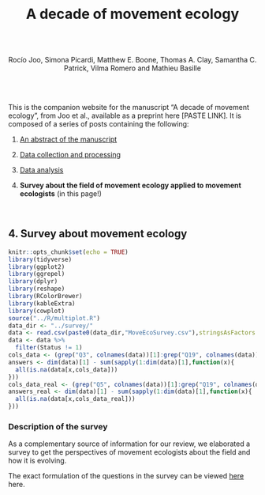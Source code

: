 <br />

<center>

# **A decade of movement ecology**

<br />
<br />

Rocío Joo, Simona Picardi, Matthew E. Boone, Thomas A. Clay, Samantha C. Patrick, Vilma Romero and Mathieu Basille

</center>

<br />
<br />


This is the companion website for the manuscript “A decade of movement ecology”,
from Joo et al., available as a preprint here [PASTE LINK]. It is composed of
a series of posts containing the following:

1. <a href=post-moveco1-intro.html>An abstract of the manuscript</a>

2. <a href=post-moveco2-processing.html>Data collection and processing</a> 

3. <a href=post-moveco3-1-topicanalysis.html>Data analysis</a> 
    
4. **Survey about the field of movement ecology applied to movement ecologists** (in this page!)


<br />

## 4. Survey about movement ecology

```r
knitr::opts_chunk$set(echo = TRUE)
library(tidyverse)
library(ggplot2)
library(ggrepel)
library(dplyr)
library(reshape)
library(RColorBrewer)
library(kableExtra)
library(cowplot)
source("../R/multiplot.R")
data_dir <- "../survey/"
data <- read.csv(paste0(data_dir,"MoveEcoSurvey.csv"),stringsAsFactors = FALSE) 
data <- data %>% 
  filter(Status != 1)
cols_data <- (grep("Q3", colnames(data))[1]:grep("Q19", colnames(data)))
answers <- dim(data)[1] - sum(sapply(1:dim(data)[1],function(x){
  all(is.na(data[x,cols_data]))
}))
cols_data_real <- (grep("Q5", colnames(data))[1]:grep("Q19", colnames(data)))
answers_real <- dim(data)[1] - sum(sapply(1:dim(data)[1],function(x){
  all(is.na(data[x,cols_data_real]))
}))
```

### Description of the survey

As a complementary source of information for our review, we elaborated a survey to get the perspectives of movement ecologists about the field and how it is evolving. 

The exact formulation of the questions in the survey can be viewed <a href=post-moveco3-1-topicanalysis.html>here</a>  here.


